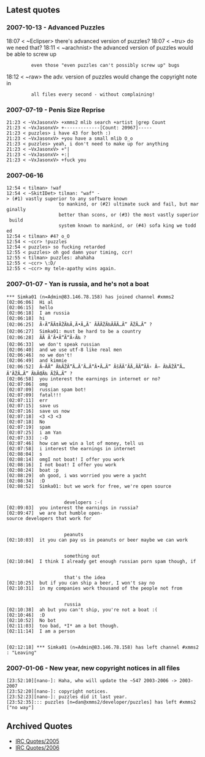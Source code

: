 == Latest quotes ==
=== 2007-10-13 - Advanced Puzzles ===
18:07 < ~Eclipser> there's advanced version of puzzles?
18:07 < ~tru> do we need that?
18:11 < ~arachnist> the advanced version of puzzles would be able to screw up 
          even those "even puzzles can't possibly screw up" bugs
18:12 < ~raw> the adv. version of puzzles would change the copyright note in 
          all files every second - without complaining!

=== 2007-07-19 - Penis Size Reprise ===
 21:23 < ~VxJasonxV> +xmms2 mlib search +artist |grep Count
 21:23 < ~VxJasonxV> +-------------[Count: 20967]-----
 21:23 < puzzles> i have 43 for both :)
 21:23 < ~VxJasonxV> +you have a small mlib O_o
 21:23 < puzzles> yeah, i don't need to make up for anything
 21:23 < ~VxJasonxV> +"|
 21:23 < ~VxJasonxV> +:|
 21:23 < ~VxJasonxV> +fuck you

=== 2007-06-16 ===
 12:54 < tilman> !waf
 12:54 < ~SkitIDet> tilman: "waf" -> (#1) vastly superior to any software known 
                    to mankind, or (#2) ultimate suck and fail, but marginally 
                    better than scons, or (#3) the most vastly superior build 
                    system known to mankind, or (#4) sofa king we todd ed
 12:54 < tilman> #4? o_O
 12:54 < ~ccr> !puzzles
 12:54 < puzzles> so fucking retarded
 12:55 < puzzles> oh god damn your timing, ccr!
 12:55 < tilman> puzzles: ahahaha
 12:55 < ~ccr> \:D/
 12:55 < ~ccr> my tele-apathy wins again.

=== 2007-01-07 - Yan is russia, and he's not a boat ===

 *** Simka01 (n=Admin@83.146.78.158) has joined channel #xmms2
 [02:06:06] <Simka01> Hi al
 [02:06:15] <puzzles> hello
 [02:06:18] <Simka01> I am russia
 [02:06:18] <Eclipser> hi
 [02:06:25] <Simka01> Ã‹Ã”ÃÃ‡ÃŽÃ‰Ã‚Ã•Ã„Ã˜ ÃÃÃŽÃ‰ÃÃÃ…Ã” ÃŽÃ…Ã” ?
 [02:06:27] <DraX> Simka01: must be hard to be a country
 [02:06:28] <Simka01> ÃÃ Ã’Ã•Ã“Ã“Ã‹Ã‰ ?
 [02:06:33] <Eclipser> we don't speak russian
 [02:06:40] <puzzles> and we use utf-8 like real men
 [02:06:46] <Eclipser> no we don't!
 [02:06:49] <puzzles> and kimmie
 [02:06:52] <Simka01> Ã—ÃÃ“ Ã‰ÃŽÃ”Ã…Ã’Ã…Ã“Ã•Ã…Ã” ÃšÃÃ’ÃÃ‚ÃÃ”ÃÃ‹ Ã— Ã‰ÃŽÃ”Ã…Ã’ÃŽÃ…Ã” Ã‰ÃŒÃ‰ ÃŽÃ…Ã” ?
 [02:06:58] <Simka01> you interest the earnings in internet or no?
 [02:07:06] <DraX> omg
 [02:07:09] <DraX> russian spam bot!
 [02:07:09] <puzzles> fatal!!!
 [02:07:11] <Eclipser> err
 [02:07:15] <puzzles> save us
 [02:07:16] <puzzles> save us now
 [02:07:18] <DraX> <3 <3 <3
 [02:07:18] <Simka01> No
 [02:07:19] <Simka01> spam
 [02:07:25] <Simka01> i am Yan
 [02:07:33] <theefer> :-D
 [02:07:46] <theefer> how can we win a lot of money, tell us
 [02:07:58] <puzzles> i interest the earnings in internet
 [02:08:04] <Eclipser> s
 [02:08:14] <Simka01> omgI not boat! I offer you work
 [02:08:16] <Simka01> I not boat! I offer you work
 [02:08:24] <Eclipser> boat :p
 [02:08:29] <puzzles> oh good, i was worried you were a yacht
 [02:08:34] <Eclipser> :D
 [02:08:52] <theefer> Simka01: but we work for free, we're open source                                                                                                                                            
                      developers :-(
 [02:09:03] <Simka01> you interest the earnings in russia?
 [02:09:47] <puzzles> we are but humble open-source developers that work for                                                                                                                                      
                      peanuts
 [02:10:03] <puzzles> it you can pay us in peanuts or beer maybe we can work                                                                                                                                      
                      something out
 [02:10:04] <theefer> I think I already get enough russian porn spam though, if                                                                                                                                   
                      that's the idea
 [02:10:25] <theefer> but if you can ship a beer, I won't say no
 [02:10:31] <Simka01> in my companies work thousand of the people not from                                                                                                                                        
                      russia
 [02:10:38] <theefer> ah but you can't ship, you're not a boat :(
 [02:10:46] <Eclipser> :D
 [02:10:52] <Simka01> No bot
 [02:11:03] <theefer> too bad, *I* am a bot though.
 [02:11:14] <Simka01> I am a person                                                                                                                               
 [02:12:18] *** Simka01 (n=Admin@83.146.78.158) has left channel #xmms2: "Leaving"

=== 2007-01-06 - New year, new copyright notices in all files ===

 [23:52:10][nano-]: Haha, who will update the ~547 2003-2006 -> 2003-2007
 [23:52:20][nano-]: copyright notices. 
 [23:52:23][nano-]: puzzles did it last year. 
 [23:52:35]::: puzzles [n=dan@xmms2/developer/puzzles] has left #xmms2 ["no way"]

== Archived Quotes ==
* [[IRC Quotes/2005]]
* [[IRC Quotes/2006]]